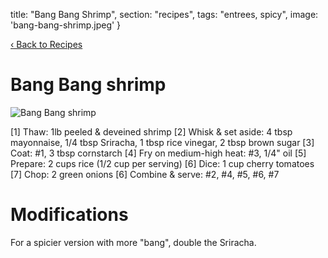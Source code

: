   title: "Bang Bang Shrimp",
  section: "recipes",
  tags: "entrees, spicy",
  image: 'bang-bang-shrimp.jpeg'
}


[‹ Back to Recipes](/recipes)

# Bang Bang shrimp

![Bang Bang shrimp](../../images/food/bang-bang-shrimp.jpeg)

<RecipeComponent>
[1] Thaw: 1lb peeled & deveined shrimp
[2] Whisk & set aside: 
  4 tbsp mayonnaise,
  1/4 tbsp Sriracha,
  1 tbsp rice vinegar,
  2 tbsp brown sugar
[3] Coat: #1, 3 tbsp cornstarch
[4] Fry on medium-high heat: #3, 1/4" oil
[5] Prepare: 2 cups rice (1/2 cup per serving)
[6] Dice: 1 cup cherry tomatoes
[7] Chop: 2 green onions
[6] Combine & serve: #2, #4, #5, #6, #7
</RecipeComponent>

# Modifications
For a spicier version with more "bang", double the Sriracha.

